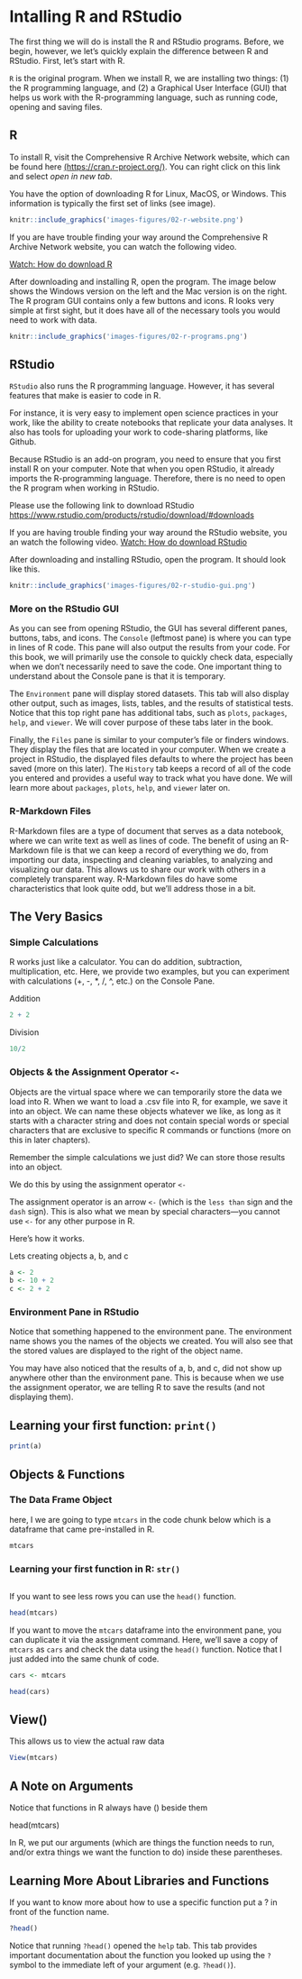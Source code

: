 # Intalling R and RStudio

The first thing we will do is install the R and RStudio programs. Before, we begin, however, we let's quickly explain the difference between R and RStudio. First, let's start with R.

`R` is the original program. When we install R, we are installing two things: (1) the R programming language, and (2) a Graphical User Interface (GUI) that helps us work with the R-programming language, such as running code, opening and saving files. 

## R
To install R, visit the Comprehensive R Archive Network website, which can be found here <a href="https://cran.r-project.org/" target="_blank">(https://cran.r-project.org/)</a>. You can right click on this link and select <i>open in new tab</i>.

You have the option of downloading R for Linux, MacOS, or Windows. This information is typically the first set of links (see image).
```r
knitr::include_graphics('images-figures/02-r-website.png')
```

If you are have trouble finding your way around the Comprehensive R Archive Network website, you can watch the following video. 

<a href="https://drive.google.com/file/d/1WGmdTNg9cmffq89UGMMLvz0UwBNWAwf0/view?usp=sharing" target="_blank">Watch: How do download R</a>

After downloading and installing R, open the program. The image below shows the Windows version on the left and the Mac version is on the right. The R program GUI contains only a few buttons and icons. R looks very simple at first sight, but it does have all of the necessary tools you would need to work with data.
```r
knitr::include_graphics('images-figures/02-r-programs.png')
```

## RStudio 

`RStudio` also runs the R programming language. However, it has several features that make is easier to code in R.

For instance, it is very easy to implement open science practices in your work, like the ability to create notebooks that replicate your data analyses. It also has tools for uploading your work to code-sharing platforms, like Github.

Because RStudio is an add-on program, you need to ensure that you first install R on your computer. Note that when you open RStudio, it already imports the R-programming language. Therefore, there is no need to open the R program when working in RStudio.

Please use the following link to download RStudio
<a href="https://www.rstudio.com/products/rstudio/download/#download" target="_blank">https://www.rstudio.com/products/rstudio/download/#downloads</a>

If you are having trouble finding your way around the RStudio website, you an watch the following video. 
<a href="https://drive.google.com/file/d/11U9VhHL40X8E0J3NfG3mw9v1ltoFUV_J/view?usp=sharing" target="_blank">Watch: How do download RStudio</a>

After downloading and installing RStudio, open the program. It should look like this. 
```r
knitr::include_graphics('images-figures/02-r-studio-gui.png')
```

### More on the RStudio GUI

As you can see from opening RStudio, the GUI has several different panes, buttons, tabs, and icons. The `Console` (leftmost pane) is where you can type in lines of R code. This pane will also output the results from your code. For this book, we will primarily use the console to quickly check data, especially when we don't necessarily need to save the code. One important thing to understand about the Console pane is that it is temporary. 

The `Environment` pane will display stored datasets. This tab will also display other output, such as images, lists, tables, and the results of statistical tests. Notice that this top right pane has additional tabs, such as `plots`, `packages`, `help`, and `viewer`. We will cover purpose of these tabs later in the book. 

Finally, the `Files` pane is similar to your computer's file or finders windows. They display the files that are located in your computer. When we create a project in RStudio, the displayed files defaults to where the project has been saved (more on this later). The `History` tab keeps a record of all of the code you entered and provides a useful way to track what you have done. We will learn more about `packages`, `plots`, `help`, and `viewer` later on. 


### R-Markdown Files
R-Markdown files are a type of document that serves as a data notebook, where we can write text as well as lines of code. The benefit of using an R-Markdown file is that we can keep a record of everything we do, from importing our data, inspecting and cleaning variables, to analyzing and visualizing our data. This allows us to share our work with others in a completely transparent way. R-Markdown files do have some characteristics that look quite odd, but we'll address those in a bit.

## The Very Basics

### Simple Calculations

R works just like a calculator. You can do addition, subtraction, multiplication, etc. Here, we provide two examples, but you can experiment with calculations (+, -, \*, /, \^, etc.) on the Console Pane.

Addition

```r
2 + 2
```

Division

```r
10/2
```

### Objects & the Assignment Operator `<-`

Objects are the virtual space where we can temporarily store the data we load into R. When we want to load a .csv file into R, for example, we save it into an object. We can name these objects whatever we like, as long as it starts with a character string and does not contain special words or special characters that are exclusive to specific R commands or functions (more on this in later chapters).

Remember the simple calculations we just did? We can store those results into an object.

We do this by using the assignment operator `<-`

The assignment operator is an arrow `<-` (which is the `less than` sign and the `dash` sign). This is also what we mean by special characters---you cannot use `<-` for any other purpose in R.

Here's how it works.

Lets creating objects a, b, and c

```r
a <- 2
b <- 10 + 2
c <- 2 + 2
```

### Environment Pane in RStudio

Notice that something happened to the environment pane. The environment name shows you the names of the objects we created. You will also see that the stored values are displayed to the right of the object name.

You may have also noticed that the results of a, b, and c, did not show up anywhere other than the environment pane. This is because when we use the assignment operator, we are telling R to save the results (and not displaying them).

## Learning your first function: `print()`

```r
print(a)
```

## Objects & Functions

### The Data Frame Object

here, I we are going to type `mtcars` in the code chunk below which is a dataframe that came pre-installed in R.

```r
mtcars
```

### Learning your first function in R: `str()`

```r

```

If you want to see less rows you can use the `head()` function.

```r
head(mtcars)
```

If you want to move the `mtcars` dataframe into the environment pane, you can duplicate it via the assignment command. Here, we'll save a copy of `mtcars` as `cars` and check the data using the `head()` function. Notice that I just added into the same chunk of code.

```r
cars <- mtcars

head(cars)
```

## View()

This allows us to view the actual raw data

```r
View(mtcars)
```

## A Note on Arguments

Notice that functions in R always have () beside them

head(mtcars)

In R, we put our arguments (which are things the function needs to run, and/or extra things we want the function to do) inside these parentheses.

## Learning More About Libraries and Functions

If you want to know more about how to use a specific function put a ? in front of the function name.

```r
?head()
```

Notice that running `?head()` opened the `help` tab. This tab provides important documentation about the function you looked up using the `?` symbol to the immediate left of your argument (e.g. `?head()`). 
